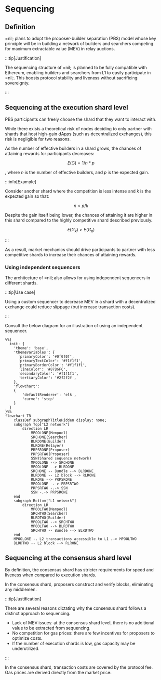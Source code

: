 # Sequencing

## Definition

=nil; plans to adopt the proposer-builder separation (PBS) model whose key principle will be in building a network of builders and searchers competing for maximum extractable value (MEV) in relay auctions.

:::tip[Justification]

The sequencing structure of =nil; is planned to be fully compatible with Ethereum, enabling builders and searchers from L1 to easily participate in =nil;. This boosts protocol stability and liveness without sacrificing sovereignty.

:::

## Sequencing at the execution shard level

PBS participants can freely choose the shard that they want to interact with. 

While there exists a theoretical risk of nodes deciding to only partner with shards that host high-gain dApps (such as decentralized exchanges), this risk is negligible for two reasons.

As the number of effective builders in a shard grows, the chances of attaining rewards for participants decreases:

$$
E(G) = 1/n * p
$$

, where $n$ is the number of effective builders, and $p$ is the expected gain.

:::info[Example]

Consider another shard where the competition is less intense and $k$ is the expected gain so that: 

$$
n \lt p/k
$$

Despite the gain itself being lower, the chances of attaining it are higher in this shard compared to the highly competitive shard described previously.

$$
E(G_k) \gt E(G_n)
$$

:::

As a result, market mechanics should drive participants to partner with less competitive shards to increase their chances of attaining rewards.

### Using independent sequencers

The architecture of =nil; also allows for using independent sequencers in different shards.

:::tip[Use case]

Using a custom sequencer to decrease MEV in a shard with a decentralized exchange could reduce slippage (but increase transaction costs).

:::

Consult the below diagram for an illustration of using an independent sequencer.

```mermaid
%%{
  init: {
    'theme': 'base',
    'themeVariables': {
      'primaryColor': '#0f0f0f',
      'primaryTextColor': '#f1f1f1',
      'primaryBorderColor': '#f1f1f1',
      'lineColor': '#87B6FC',
      'secondaryColor': '#f1f1f1',
      'tertiaryColor': '#2f2f2f',
    },
    'flowchart':
    {
        'defaultRenderer': 'elk',
        'curve': 'step'
    }
  }
}%%
flowchart TB
    classDef subgraphTitleHidden display: none;
    subgraph Top["L2 network"]
        direction LR
            MPOOLONE(Mempool)
            SRCHONE(Searcher)
            BLRDONE(Builder)
            RLRONE(Relayer)
            PRPSRONE(Proposer)
            PRPSRTWO(Proposer)
            SSN(Shared sequence network)
            MPOOLONE --> SRCHONE
            MPOOLONE --> BLRDONE
            SRCHONE -- Bundle --> BLRDONE
            BLRDONE -- L2 block --> RLRONE
            RLRONE --> PRPSRONE
            MPOOLONE -.-> PRPSRTWO
            PRPSRTWO -.-> SSN
            SSN -.-> PRPSRONE
    end
    subgraph Bottom["L1 network"]
        direction LR
            MPOOLTWO(Mempool)
            SRCHTWO(Searcher)
            BLRDTWO(Builder)
            MPOOLTWO --> SRCHTWO
            MPOOLTWO --> BLRDTWO
            SRCHTWO -- Bundle --> BLRDTWO
    end
    MPOOLONE -. L2 transactions accessible to L1 .-> MPOOLTWO
    BLRDTWO -- L2 block --> RLRONE
```

## Sequencing at the consensus shard level

By definition, the consensus shard has stricter requirements for speed and liveness when compared to execution shards.

In the consensus shard, proposers construct and verify blocks, eliminating any middlemen. 

:::tip[Justification]

There are several reasons dictating why the consensus shard follows a distinct approach to sequencing.

* Lack of MEV issues: at the consensus shard level, there is no additional value to be extracted from sequencing.
* No competition for gas prices: there are few incentives for proposers to optimize costs.
* If the number of execution shards is low, gas capacity may be underutilized.

:::

In the consensus shard, transaction costs are covered by the protocol fee. Gas prices are derived directly from the market price.